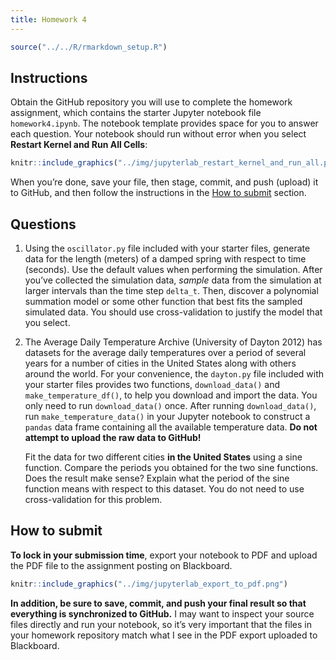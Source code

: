 ```yaml
---
title: Homework 4
---
```


```r
source("../../R/rmarkdown_setup.R")
```

## Instructions

Obtain the GitHub repository you will use to complete the homework assignment, which contains the starter Jupyter notebook file `homework4.ipynb`.
The notebook template provides space for you to answer each question.
Your notebook should run without error when you select **Restart Kernel and Run All Cells**:

```r
knitr::include_graphics("../img/jupyterlab_restart_kernel_and_run_all.png")
```

When you’re done, save your file, then stage, commit, and push (upload) it to GitHub, and then follow the instructions in the [How to submit](#how-to-submit) section.

## Questions

@.  Using the `oscillator.py` file included with your starter files, generate data for the length (meters) of a damped spring with respect to time (seconds).
    Use the default values when performing the simulation.
    After you've collected the simulation data, *sample* data from the simulation at larger intervals than the time step `delta_t`.
    Then, discover a polynomial summation model or some other function that best fits the sampled simulated data.
    You should use cross-validation to justify the model that you select.
    
@.  The Average Daily Temperature Archive (University of Dayton 2012) has datasets for the average daily temperatures over a period of several years for a number of cities in the United States along with others around the world.
    For your convenience, the `dayton.py` file included with your starter files provides two functions, `download_data()` and `make_temperature_df()`, to help you download and import the data.
    You only need to run `download_data()` once.
    After running `download_data()`, run `make_temperature_data()` in your Jupyter notebook to construct a `pandas` data frame containing all the available temperature data.
    **Do not attempt to upload the raw data to GitHub!**
    
    Fit the data for two different cities **in the United States** using a sine function.
    Compare the periods you obtained for the two sine functions.
    Does the result make sense?
    Explain what the period of the sine function means with respect to this dataset.
    You do not need to use cross-validation for this problem.

## How to submit

**To lock in your submission time**, export your notebook to PDF and upload the PDF file to the assignment posting on Blackboard.

```r
knitr::include_graphics("../img/jupyterlab_export_to_pdf.png")
```

**In addition, be sure to save, commit, and push your final result so that everything is synchronized to GitHub.**
I may want to inspect your source files directly and run your notebook, so it's very important that the files in your homework repository match what I see in the PDF export uploaded to Blackboard.
